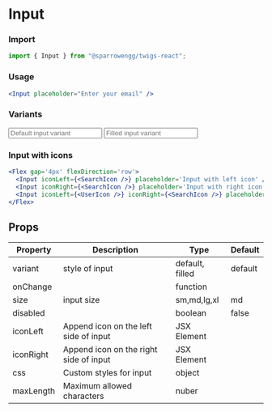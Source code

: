 
# Input

### Import

```jsx
import { Input } from "@sparrowengg/twigs-react";
```
<Divider />

### Usage 
```jsx live
<Input placeholder="Enter your email" />
```
<Divider />

### Variants
<Flex gap='4px' flexDirection='column'>
  <Input placeholder='Default input variant' variant="default" />
  <Input variant='filled' placeholder='Filled input variant' />
</Flex>
<Divider />

### Input with icons
```jsx live
<Flex gap='4px' flexDirection='row'>
  <Input iconLeft={<SearchIcon />} placeholder='Input with left icon' />
  <Input iconRight={<SearchIcon />} placeholder='Input with right icon' />
  <Input iconLeft={<UserIcon />} iconRight={<SearchIcon />} placeholder='Input with left and right icon' />
</Flex>
```
<Divider />

## Props
| Property  | Description                            | Type            | Default |
|-----------|----------------------------------------|-----------------|---------|
| variant   | style of input                         | default, filled | default |
| onChange  |                                        | function        |         |
| size      | input size                             | sm,md,lg,xl     | md      |
| disabled  |                                        | boolean         | false   |
| iconLeft  | Append icon on the left side of input  | JSX Element     |         |
| iconRight | Append icon on the right side of input | JSX Element     |         |
| css       | Custom styles for input                | object          |         |
| maxLength       | Maximum allowed characters                | nuber          |         |